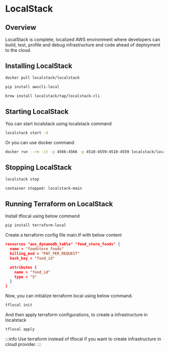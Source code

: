 # LocalStack

## Overview

LocalStack is complete, localized AWS environment where developers can build, test, profile and debug infrastructure and code ahead of deployment to the cloud.

## Installing LocalStack
```bash
docker pull localstack/localstack

pip install awscli-local

brew install localstack/tap/localstack-cli
```

## Starting LocalStack

You can start localstack using localstack command 
```bash
localstack start -d
```

Or you can use docker command
```bash
docker run --rm -it -p 4566:4566 -p 4510-4559:4510-4559 localstack/localstack
```

## Stopping LocalStack
```bash
localstack stop

container stopped: localstack-main
```


## Running Terraform on LocalStack

Install tflocal using below command

```bash
pip install terraform-local
```

Create a terraform config file main.tf with below content
```json 
resources "aws_dynamodb_table" "food_store_foods" {
  name = "foodstore_foods"
  billing_mod = "PAY_PER_REQUEST"
  hash_key = "food_id"

  attributes {
    name = "food_id"
    type = "S"
  }
}
```

Now, you can initialize terraform local using below command.

```bash
tflocal init
```

And then apply terraform configurations, to create a infrastructure in localstack
```bash
tflocal apply
```

:::info
Use terraform instead of tflocal if you want to create infrastructure in cloud provider. 
:::